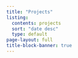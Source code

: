 ```yaml
---
title: "Projects"
listing:
  contents: projects
  sort: "date desc"
  type: default
page-layout: full
title-block-banner: true
---
```


